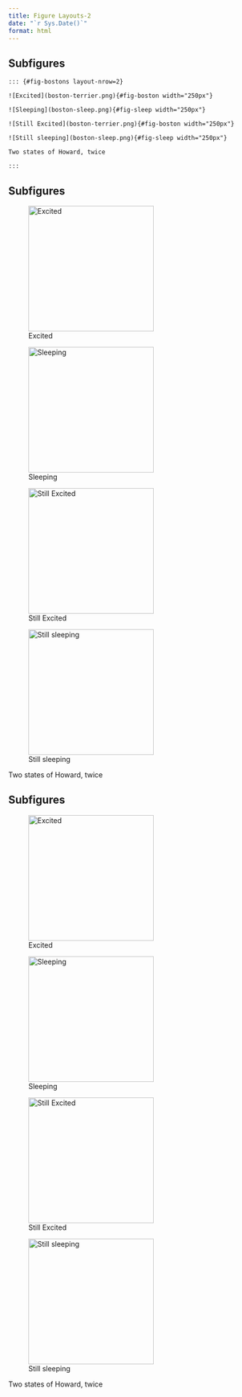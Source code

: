 ```yaml
---
title: Figure Layouts-2
date: "`r Sys.Date()`"
format: html
---
```


## Subfigures

    ::: {#fig-bostons layout-nrow=2}

    ![Excited](boston-terrier.png){#fig-boston width="250px"}

    ![Sleeping](boston-sleep.png){#fig-sleep width="250px"}

    ![Still Excited](boston-terrier.png){#fig-boston width="250px"}

    ![Still sleeping](boston-sleep.png){#fig-sleep width="250px"}

    Two states of Howard, twice

    :::

## Subfigures

::: {#fig-bostons layout-nrow="2"}
![Excited](../materials/images/boston-terrier.png){#fig-boston
width="250px"}

![Sleeping](../materials/images/boston-sleep.png){#fig-sleep
width="250px"}

![Still Excited](../materials/images/boston-terrier.png){width="250px"}

![Still sleeping](../materials/images/boston-sleep.png){width="250px"}

Two states of Howard, twice
:::

## Subfigures

::: {layout-nrow="2"}
![Excited](../materials/images/boston-terrier.png){width="250px"}

![Sleeping](../materials/images/boston-sleep.png){width="250px"}

![Still Excited](../materials/images/boston-terrier.png){width="250px"}

![Still sleeping](../materials/images/boston-sleep.png){width="250px"}

Two states of Howard, twice
:::
